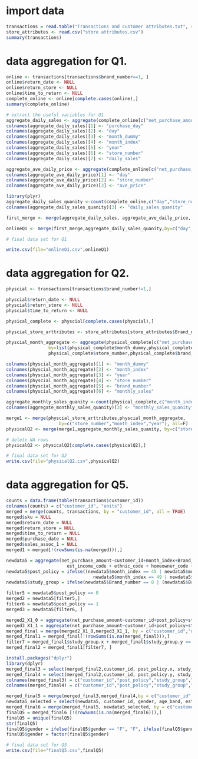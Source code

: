 
# import data
```r
transactions = read.table("Transactions and customer attributes.txt", sep="\t", header = TRUE)
store_attributes <- read.csv("store attributes.csv")
summary(transactions)
```

# data aggregation for Q1.
```r
online <- transactions[transactions$brand_number==1, ]
online$return_date <- NULL
online$return_store <- NULL
online$time_to_return <- NULL
complete_online <- online[complete.cases(online),]
summary(complete_online)

# extract the useful variables for Q1
aggregate_daily_sales <- aggregate(complete_online[c("net_purchase_amount")],by=list(complete_online$purchase_date,complete_online$day,complete_online$month_dummy,complete_online$month_index,complete_online$year,complete_online$store_number), sum)
colnames(aggregate_daily_sales)[1] <- "purchase_day"
colnames(aggregate_daily_sales)[2] <- "day"
colnames(aggregate_daily_sales)[3] <- "month_dummy"
colnames(aggregate_daily_sales)[4] <- "month_index"
colnames(aggregate_daily_sales)[5] <- "year"
colnames(aggregate_daily_sales)[6] <- "store_number"
colnames(aggregate_daily_sales)[7] <- "daily_sales"

aggregate_ave_daily_price <- aggregate(complete_online[c("net_purchase_amount")],                           by=list(complete_online$day,complete_online$store_number), mean)
colnames(aggregate_ave_daily_price)[1] <- "day"
colnames(aggregate_ave_daily_price)[2] <- "store_number"
colnames(aggregate_ave_daily_price)[3] <- "ave_price"

library(plyr)
aggregate_daily_sales_quanity <-count(complete_online,c("day","store_number"))
colnames(aggregate_daily_sales_quanity)[3] <- "daily_sales_quanity"

first_merge <- merge(aggregate_daily_sales, aggregate_ave_daily_price, by=c("day","store_number"), all=F)

onlineQ1 <- merge(first_merge,aggregate_daily_sales_quanity,by=c("day","store_number"), all=F)

# final data set for Q1

write.csv(file="onlineQ1.csv",onlineQ1)

```

# data aggregation for Q2.

```r
physcial <- transactions[transactions$brand_number!=1,]

physcial$return_date <- NULL
physcial$return_store <- NULL
physcial$time_to_return <- NULL

physical_complete <- physcial[complete.cases(physcial),]

physcial_store_arttributes <- store_attributes[store_attributes$Brand_number!=1,]

physcial_month_aggregate <- aggregate(physical_complete[c("net_purchase_amount")],
                by=list(physical_complete$month_dummy,physical_complete$month_index,physical_complete$year,
                physical_complete$store_number,physical_complete$brand_number), sum)

colnames(physcial_month_aggregate)[1] <- "month_dummy"
colnames(physcial_month_aggregate)[2] <- "month_index"
colnames(physcial_month_aggregate)[3] <- "year"
colnames(physcial_month_aggregate)[4] <- "store_number"
colnames(physcial_month_aggregate)[5] <- "brand_number"
colnames(physcial_month_aggregate)[6] <- "monthly_sales"

aggregate_monthly_sales_quanity <-count(physical_complete,c("month_index","store_number"))
colnames(aggregate_monthly_sales_quanity)[3] <- "monthly_sales_quanity"

merge1 <- merge(physcial_store_arttributes,physcial_month_aggregate, 
                    by=c("store_number","month_index","year"), all=F)
physicalQ2 <- merge(merge1,aggregate_monthly_sales_quanity, by=c("store_number","month_index"), all=F)

# delete NA rows
physicalQ2 <- physicalQ2[complete.cases(physicalQ2),]

# final data set for Q2
write.csv(file="physicalQ2.csv",physicalQ2)

```

# data aggregation for Q5.
```r
counts = data.frame(table(transactions$customer_id))
colnames(counts) = c("customer_id", "units") 
merged = merge(counts, transactions, by = "customer_id", all = TRUE)
merged$sku = NULL
merged$return_date = NULL
merged$return_store = NULL
merged$time_to_return = NULL
merged$purchase_date = NULL
merged$sales_assoc_1 = NULL
merged1 = merged[!(rowSums(is.na(merged))),]

newdata5 = aggregate(net_purchase_amount~customer_id+month_index+Brand_number+store_number+gender+age_band+
                       est_income_code + ethnic_code + homeowner_code + length_of_residence + child + units , data = merged1 , sum)
newdata5$post_policy = ifelse((newdata5$month_index == 45 | newdata5$month_index == 46 | newdata5$month_index == 47| newdata5$month_index ==48|
                                 newdata5$month_index == 49 | newdata5$month_index == 50 ), 0, 1)
newdata5$study_group = ifelse(newdata5$Brand_number == 8 | (newdata5$Brand_number == 1 & newdata5$store_number == 10) , 0 , 1)

filter5 = newdata5$post_policy == 0 
merged2 = newdata5[filter5,]
filter6 = newdata5$post_policy == 1 
merged3 = newdata5[filter6, ]

merged2_X1_0 = aggregate(net_purchase_amount~customer_id+post_policy+study_group+gender+ age_band+ est_income_code + ethnic_code + homeowner_code + length_of_residence + child + units , data = merged2 , sum)
merged3_X1_1 = aggregate(net_purchase_amount~customer_id+post_policy+study_group+gender+ age_band+ est_income_code + ethnic_code + homeowner_code + length_of_residence + child + units , data = merged3 , sum)
merged_final = merge(merged2_X1_0,merged3_X1_1, by = c("customer_id","units"), all= TRUE)
merged_final1 = merged_final[!(rowSums(is.na(merged_final))),]
filter7 = merged_final1$study_group.x + merged_final1$study_group.y == 2 | merged_final1$study_group.x + merged_final1$study_group.y == 0 
merged_final2 = merged_final1[filter7, ]

install.packages("dplyr")
library(dplyr)
merged_final3 = select(merged_final2,customer_id, post_policy.x, study_group.x, net_purchase_amount.x,units)
merged_final4 = select(merged_final2,customer_id, post_policy.y, study_group.y, net_purchase_amount.y,units)
colnames(merged_final3) = c("customer_id","post_policy","study_group","net_purchase_amount","units")
colnames(merged_final4) = c("customer_id","post_policy","study_group","net_purchase_amount", "units")

merged_final5 = merge(merged_final3,merged_final4,by = c("customer_id", "post_policy","study_group","net_purchase_amount", "units"), all = TRUE )
newdata5_selected = select(newdata5, customer_id, gender, age_band, est_income_code, ethnic_code, homeowner_code, length_of_residence, child)
merged_final6 = merge(merged_final5, newdata5_selected, by = c("customer_id"), all = TRUE )
finalQ5 = merged_final6 [!(rowSums(is.na(merged_final6))),]
finalQ5 = unique(finalQ5)
str(finalQ5)
finalQ5$gender = ifelse(finalQ5$gender == "F", "F", ifelse(finalQ5$gender == "M", "M", "U")) #put U to missing value as well
finalQ5$gender = factor(finalQ5$gender) 

# final data set for Q5
write.csv(file="finalQ5.csv",finalQ5)
```




